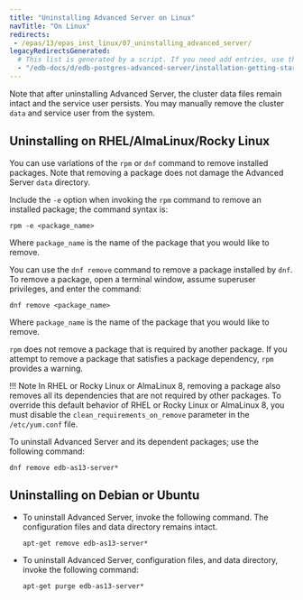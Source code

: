 ```yaml
---
title: "Uninstalling Advanced Server on Linux"
navTitle: "On Linux"
redirects:
 - /epas/13/epas_inst_linux/07_uninstalling_advanced_server/
legacyRedirectsGenerated:
  # This list is generated by a script. If you need add entries, use the `legacyRedirects` key.
  - "/edb-docs/d/edb-postgres-advanced-server/installation-getting-started/installation-guide-for-linux/13/uninstalling_advanced_server.html"
---
```


<div id="uninstalling_advanced_server" class="registered_link"></div>

Note that after uninstalling Advanced Server, the cluster data files remain intact and the service user persists. You may manually remove the cluster `data` and service user from the system.

## Uninstalling on RHEL/AlmaLinux/Rocky Linux

You can use variations of the `rpm` or `dnf` command to remove installed packages. Note that removing a package does not damage the Advanced Server `data` directory.

Include the `-e` option when invoking the `rpm` command to remove an installed package; the command syntax is:

```text
rpm -e <package_name>
```

Where `package_name` is the name of the package that you would like to remove.

You can use the `dnf remove` command to remove a package installed by `dnf`. To remove a package, open a terminal window, assume superuser privileges, and enter the command:

```text
dnf remove <package_name>
```

Where `package_name` is the name of the package that you would like to remove.

`rpm` does not remove a package that is required by another package. If you attempt to remove a package that satisfies a package dependency, `rpm` provides a warning.

!!! Note
    In RHEL or Rocky Linux or AlmaLinux 8, removing a package also removes all its dependencies that are not required by other packages. To override this default behavior of RHEL or Rocky Linux or AlmaLinux 8, you must disable the `clean_requirements_on_remove` parameter in the `/etc/yum.conf` file.

To uninstall Advanced Server and its dependent packages; use the following command:

```text
dnf remove edb-as13-server*
```

## Uninstalling on Debian or Ubuntu

-   To uninstall Advanced Server, invoke the following command. The configuration files and data directory remains intact.

    ```text
    apt-get remove edb-as13-server*
    ```

-   To uninstall Advanced Server, configuration files, and data directory, invoke the following command:

    ```text
    apt-get purge edb-as13-server*
    ```
